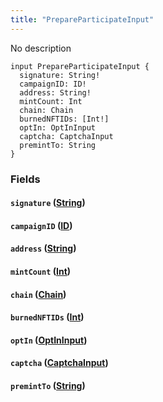 ```yaml
---
title: "PrepareParticipateInput"
---
```


No description

```
input PrepareParticipateInput {
  signature: String!
  campaignID: ID!
  address: String!
  mintCount: Int
  chain: Chain
  burnedNFTIDs: [Int!]
  optIn: OptInInput
  captcha: CaptchaInput
  premintTo: String
}

```

### Fields[](#fields "Direct link to heading")

#### `signature` ([String](/developer/graphql-api/references/scalars/string))[](#signature-string "Direct link to heading")

#### `campaignID` ([ID](/developer/graphql-api/references/scalars/id))[](#campaignid-id "Direct link to heading")

#### `address` ([String](/developer/graphql-api/references/scalars/string))[](#address-string "Direct link to heading")

#### `mintCount` ([Int](/developer/graphql-api/references/scalars/int))[](#mintcount-int "Direct link to heading")

#### `chain` ([Chain](/developer/graphql-api/references/enums/chain))[](#chain-chain "Direct link to heading")

#### `burnedNFTIDs` ([Int](/developer/graphql-api/references/scalars/int))[](#burnednftids-int "Direct link to heading")

#### `optIn` ([OptInInput](/developer/graphql-api/references/inputs/opt-in-input))[](#optin-optininput "Direct link to heading")

#### `captcha` ([CaptchaInput](/developer/graphql-api/references/inputs/captcha-input))[](#captcha-captchainput "Direct link to heading")

#### `premintTo` ([String](/developer/graphql-api/references/scalars/string))[](#premintto-string "Direct link to heading")